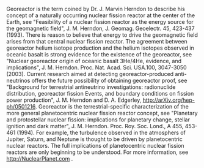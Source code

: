 Georeactor is the term coined by Dr. J. Marvin Herndon to describe his concept of a naturally occurring nuclear fission reactor at the center of the Earth, see "Feasibility of a nuclear fission reactor as the energy source for the geomagnetic field", J. M. Herndon, J. Geomag. Geoelectr. 45, 423-437 (1993). There is reason to believe that energy to drive the geomagnetic field arises from that central nuclear fission reactor. The agreement between georeactor helium isotope production and the helium isotopes observed in oceanic basalt is strong evidence for the existence of the georeactor, see "Nuclear georeactor origin of oceanic basalt 3He/4He, evidence, and implications", J. M. Herndon. Proc. Nat. Acad. Sci. USA.100, 3047-3050 (2003). Current research aimed at detecting georeactor-produced anti-neutrinos offers the future possibility of obtaining georeactor proof, see "Background for terrestrial antineutrino investigations: radionuclide distribution, georeactor fission Events, and boundary conditions on fission power production", J. M. Herndon and D. A. Edgerley, http://arXiv.org/hep-ph/0501216. Georeactor is the terrestrial-specific characterization of the more general planetocentric nuclear fission reactor concept, see "Planetary and protostellar nuclear fission: implications for planetary change, stellar ignition and dark matter", J. M. Herndon. Proc. Roy. Soc. Lond., A 455, 453-461 (1994). For example, the turbulence observed in the atmosphers of Jupiter, Saturn, and Neptune is thought to be driven by planetocentric nuclear reactors. The full implications of planetocentric nuclear fission reactors are only beginning to be understood. For more information, see http://NuclearPlanet.com .

{{rfc}}